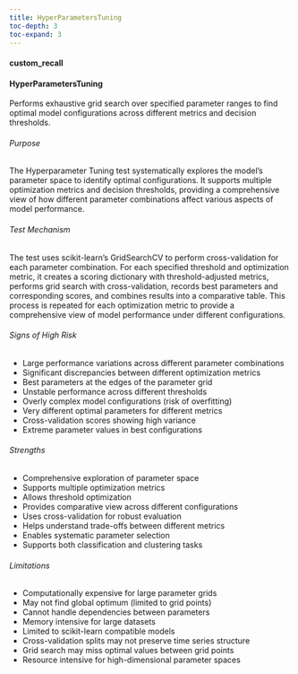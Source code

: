 ```yaml
---
title: HyperParametersTuning
toc-depth: 3
toc-expand: 3
---
```








#### custom_recall

 
#### HyperParametersTuning

Performs exhaustive grid search over specified parameter ranges to find optimal model configurations
across different metrics and decision thresholds.

###### Purpose

The Hyperparameter Tuning test systematically explores the model's parameter space to identify optimal
configurations. It supports multiple optimization metrics and decision thresholds, providing a comprehensive
view of how different parameter combinations affect various aspects of model performance.

###### Test Mechanism

The test uses scikit-learn's GridSearchCV to perform cross-validation for each parameter combination.
For each specified threshold and optimization metric, it creates a scoring dictionary with
threshold-adjusted metrics, performs grid search with cross-validation, records best parameters and
corresponding scores, and combines results into a comparative table. This process is repeated for each
optimization metric to provide a comprehensive view of model performance under different configurations.

###### Signs of High Risk

- Large performance variations across different parameter combinations
- Significant discrepancies between different optimization metrics
- Best parameters at the edges of the parameter grid
- Unstable performance across different thresholds
- Overly complex model configurations (risk of overfitting)
- Very different optimal parameters for different metrics
- Cross-validation scores showing high variance
- Extreme parameter values in best configurations

###### Strengths

- Comprehensive exploration of parameter space
- Supports multiple optimization metrics
- Allows threshold optimization
- Provides comparative view across different configurations
- Uses cross-validation for robust evaluation
- Helps understand trade-offs between different metrics
- Enables systematic parameter selection
- Supports both classification and clustering tasks

###### Limitations

- Computationally expensive for large parameter grids
- May not find global optimum (limited to grid points)
- Cannot handle dependencies between parameters
- Memory intensive for large datasets
- Limited to scikit-learn compatible models
- Cross-validation splits may not preserve time series structure
- Grid search may miss optimal values between grid points
- Resource intensive for high-dimensional parameter spaces




 